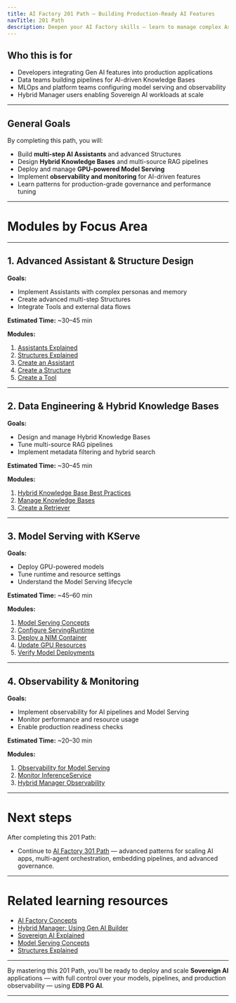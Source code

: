 ```yaml
---
title: AI Factory 201 Path — Building Production-Ready AI Features
navTitle: 201 Path
description: Deepen your AI Factory skills — learn to manage complex Assistants, advanced data pipelines, and model serving.
---
```



## Who this is for

- Developers integrating Gen AI features into production applications
- Data teams building pipelines for AI-driven Knowledge Bases
- MLOps and platform teams configuring model serving and observability
- Hybrid Manager users enabling Sovereign AI workloads at scale

---

## General Goals

By completing this path, you will:

- Build **multi-step AI Assistants** and advanced Structures
- Design **Hybrid Knowledge Bases** and multi-source RAG pipelines
- Deploy and manage **GPU-powered Model Serving**
- Implement **observability and monitoring** for AI-driven features
- Learn patterns for production-grade governance and performance tuning

---

# Modules by Focus Area

---

## 1. Advanced Assistant & Structure Design

**Goals:**

- Implement Assistants with complex personas and memory
- Create advanced multi-step Structures
- Integrate Tools and external data flows

**Estimated Time:** ~30–45 min

**Modules:**

1. [Assistants Explained](/edb-postgres-ai/ai-factory/learn/explained/assistants-explained)
2. [Structures Explained](/edb-postgres-ai/ai-factory/learn/explained/structures-explained)
3. [Create an Assistant](/edb-postgres-ai/ai-factory/learn/how-to/gen-ai/create-assistant)
4. [Create a Structure](/edb-postgres-ai/ai-factory/learn/how-to/gen-ai/create-structure)
5. [Create a Tool](/edb-postgres-ai/ai-factory/learn/how-to/gen-ai/create-tool)

---

## 2. Data Engineering & Hybrid Knowledge Bases

**Goals:**

- Design and manage Hybrid Knowledge Bases
- Tune multi-source RAG pipelines
- Implement metadata filtering and hybrid search

**Estimated Time:** ~30–45 min

**Modules:**

1. [Hybrid Knowledge Base Best Practices](/edb-postgres-ai/ai-factory/learn/how-to/gen-ai/hybrid-kb-best-practices)
2. [Manage Knowledge Bases](/edb-postgres-ai/ai-factory/learn/how-to/gen-ai/manage-knowledge-base)
3. [Create a Retriever](/edb-postgres-ai/ai-factory/learn/how-to/gen-ai/create-retriever)

---

## 3. Model Serving with KServe

**Goals:**

- Deploy GPU-powered models
- Tune runtime and resource settings
- Understand the Model Serving lifecycle

**Estimated Time:** ~45–60 min

**Modules:**

1. [Model Serving Concepts](/edb-postgres-ai/ai-factory/learn/explained/model-serving-concepts)
2. [Configure ServingRuntime](/edb-postgres-ai/ai-factory/learn/how-to/model-serving/configure-servingruntime)
3. [Deploy a NIM Container](/edb-postgres-ai/ai-factory/learn/how-to/model-serving/deploy-nim-container)
4. [Update GPU Resources](/edb-postgres-ai/ai-factory/learn/how-to/model-serving/update-gpu-resources)
5. [Verify Model Deployments](/edb-postgres-ai/hybrid-manager/learn/how-to/ai-factory/verify-models)

---

## 4. Observability & Monitoring

**Goals:**

- Implement observability for AI pipelines and Model Serving
- Monitor performance and resource usage
- Enable production readiness checks

**Estimated Time:** ~20–30 min

**Modules:**

1. [Observability for Model Serving](/edb-postgres-ai/ai-factory/learn/how-to/model-serving/observability)
2. [Monitor InferenceService](/edb-postgres-ai/ai-factory/learn/how-to/model-serving/monitor-inferenceservice)
3. [Hybrid Manager Observability](/edb-postgres-ai/hybrid-manager/ai-factory/model/serving)

---

# Next steps

After completing this 201 Path:

- Continue to [AI Factory 301 Path](301.mdx) — advanced patterns for scaling AI apps, multi-agent orchestration, embedding pipelines, and advanced governance.

---

# Related learning resources

- [AI Factory Concepts](/edb-postgres-ai/ai-factory/learn/explained/ai-factory-concepts)
- [Hybrid Manager: Using Gen AI Builder](/edb-postgres-ai/hybrid-manager/ai-factory/gen-ai/builder)
- [Sovereign AI Explained](/edb-postgres-ai/ai-factory/learn/explained/sovereign-ai)
- [Model Serving Concepts](/edb-postgres-ai/ai-factory/learn/explained/model-serving-concepts)
- [Structures Explained](/edb-postgres-ai/ai-factory/learn/explained/structures-explained)

---

By mastering this 201 Path, you’ll be ready to deploy and scale **Sovereign AI** applications — with full control over your models, pipelines, and production observability — using **EDB PG AI**.

---
